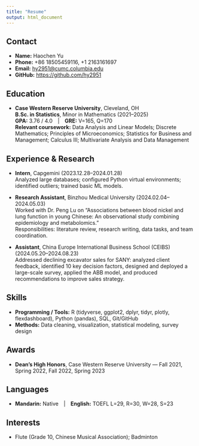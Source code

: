 ```yaml
---
title: "Resume"
output: html_document
---
```


## Contact
- **Name:** Haochen Yu  
- **Phone:** +86 18505459116,  +1 2163161697
- **Email:** <hy2951@cumc.columbia.edu>  
- **GitHub:** <https://github.com/hy2951>

## Education
- **Case Western Reserve University**, Cleveland, OH  
  **B.Sc. in Statistics**, Minor in Mathematics (2021–2025)  
  **GPA:** 3.76 / 4.0 | **GRE:** V=165, Q=170  
  **Relevant coursework:** Data Analysis and Linear Models; Discrete Mathematics; Principles of Microeconomics; Statistics for Business and Management; Calculus III; Multivariate Analysis and Data Management

## Experience & Research
- **Intern**, Capgemini (2023.12.28–2024.01.28)  
  Analyzed large databases; configured Python virtual environments; identified outliers; trained basic ML models.

- **Research Assistant**, Binzhou Medical University (2024.02.04–2024.05.03)  
  Worked with Dr. Peng Lu on “Associations between blood nickel and lung function in young Chinese: An observational study combining epidemiology and metabolomics.”  
  Responsibilities: literature review, research writing, data tasks, and team coordination.

- **Assistant**, China Europe International Business School (CEIBS) (2024.05.20–2024.08.23)  
  Addressed declining excavator sales for SANY: analyzed client feedback, identified 10 key decision factors, designed and deployed a large-scale survey, applied the ABB model, and produced recommendations to improve sales strategy.

## Skills
- **Programming / Tools:** R (tidyverse, ggplot2, dplyr, tidyr, plotly, flexdashboard), Python (pandas), SQL, Git/GitHub  
- **Methods:** Data cleaning, visualization, statistical modeling, survey design

## Awards
- **Dean’s High Honors**, Case Western Reserve University — Fall 2021, Spring 2022, Fall 2022, Spring 2023

## Languages
- **Mandarin:** Native | **English:** TOEFL L=29, R=30, W=28, S=23

## Interests
- Flute (Grade 10, Chinese Musical Association); Badminton
